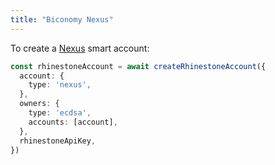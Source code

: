 ```yaml
---
title: "Biconomy Nexus"
---
```


To create a [Nexus](https://github.com/bcnmy/nexus) smart account:

```ts {2-4}
const rhinestoneAccount = await createRhinestoneAccount({
  account: {
    type: 'nexus',
  },
  owners: {
    type: 'ecdsa',
    accounts: [account],
  },
  rhinestoneApiKey,
})
```
